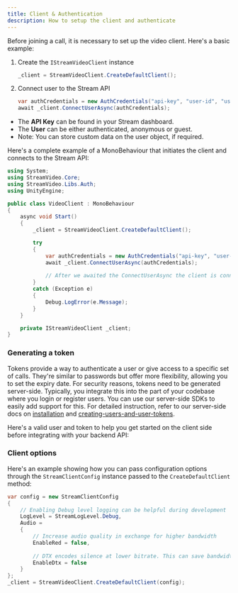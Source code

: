 ```yaml
---
title: Client & Authentication
description: How to setup the client and authenticate
---
```



Before joining a call, it is necessary to set up the video client. Here's a basic example:

1. Create the `IStreamVideoClient` instance
    ```csharp
    _client = StreamVideoClient.CreateDefaultClient();
    ```
2. Connect user to the Stream API
    ```csharp
    var authCredentials = new AuthCredentials("api-key", "user-id", "user-token");
    await _client.ConnectUserAsync(authCredentials);
    ```

* The **API Key** can be found in your Stream dashboard.
* The **User** can be either authenticated, anonymous or guest.
* Note: You can store custom data on the user object, if required.

Here's a complete example of a MonoBehaviour that initiates the client and connects to the Stream API:
```csharp
using System;
using StreamVideo.Core;
using StreamVideo.Libs.Auth;
using UnityEngine;

public class VideoClient : MonoBehaviour
{
    async void Start()
    {
        _client = StreamVideoClient.CreateDefaultClient();

        try
        {
            var authCredentials = new AuthCredentials("api-key", "user-id", "user-token");
            await _client.ConnectUserAsync(authCredentials);
            
            // After we awaited the ConnectUserAsync the client is connected
        }
        catch (Exception e)
        {
            Debug.LogError(e.Message);
        }
    }

    private IStreamVideoClient _client;
}
```

### Generating a token

Tokens provide a way to authenticate a user or give access to a specific set of calls. They're similar to passwords but offer more flexibility, allowing you to set the expiry date. For security reasons, tokens need to be generated server-side.
Typically, you integrate this into the part of your codebase where you login or register users. You can use our server-side SDKs to easily add support for this. For detailed instruction, refer to our server-side docs on [installation](https://getstream.io/video/docs/api/#installation) and [creating-users-and-user-tokens](https://getstream.io/video/docs/api/#creating-users-and-user-tokens).

Here's a valid user and token to help you get started on the client side before integrating with your backend API:

<TokenSnippet sampleApp='meeting' displayStyle='credentials'/>

### Client options

Here's an example showing how you can pass configuration options through the `StreamClientConfig` instance passed to the `CreateDefaultClient` method:

```csharp
var config = new StreamClientConfig
{
    // Enabling Debug level logging can be helpful during development
    LogLevel = StreamLogLevel.Debug,
    Audio =
    {
        // Increase audio quality in exchange for higher bandwidth 
        EnableRed = false,
        
        // DTX encodes silence at lower bitrate. This can save bandwidth
        EnableDtx = false
    }
};
_client = StreamVideoClient.CreateDefaultClient(config);
```